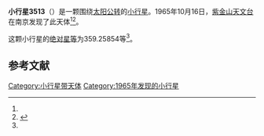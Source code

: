 {{Infobox planet
| bgcolour = #FFFFC0
| name = 3513 Quqinyue
| symbol = 
| image = 
| caption = 
| discovery = yes
| discovery_ref = 
| discoverer = [[紫金山天文台|紫金山天文台]]
| discovery_site = [[南京|南京]] 
| discovered = 1965年10月16日
| designations = yes
| mp_name = 
| named_after = 
| alt_names = 1965 UZ/ 1969 RH2 / 1980 DR / 1985 JF1
| mp_category = [[主带小行星|主带小行星]]
| orbit_ref = <ref name="a">[http://ssd.jpl.nasa.gov/sbdb.cgi?sstr=3513 3513 Quqinyue] {{Wayback|url=http://ssd.jpl.nasa.gov/sbdb.cgi?sstr=3513 |date=20200929205200 }}，小行星數據庫瀏覽器（JPL Small-Body Database Browser）－[[美国国家航空航天局|美国国家航空航天局]]喷气推进实验室</ref>
| epoch = 2456400.5 (2013年4月18日更新)
| aphelion = {{convert|2.6589627|AU|km|3|abbr=on|lk=out}}
| perihelion = {{convert|2.6033803|AU|km|3|abbr=on}}
| semimajor = {{convert|2.6311715|AU|km|3|abbr=on}}
| eccentricity = 0.0105623
| period = 1558.914092 [[日|日]]<br />4.27[[儒略年|儒略年]]
| avg_speed = 
| inclination = 2.64359
| asc_node = 323.62473
| mean_anomaly = 
| arg_peri = 359.25854
| satellites = 
| physical_characteristics = yes
| dimensions = 
| mass = 
| density = 
| surface_grav = 
| escape_velocity = 
| sidereal_day = 
| axial_tilt = 
| pole_ecliptic_lat = 
| pole_ecliptic_lon = 
| albedo = 
| temperatures= 
| temp_name1 = 
| mean_temp_1 = 
| max_temp_1 = 
| temp_name2 = 
| max_temp_2 = 
| spectral_type = 
| abs_magnitude = 359.25854
}}

'''小行星3513'''（{{lang-en|3513 Quqinyue}}）是一颗围绕[[太阳|太阳]][[公转|公转]]的[[小行星|小行星]]。1965年10月16日，[[紫金山天文台|紫金山天文台]]在南京发现了此天体<ref name="a" /><ref>{{cite news|title=小行星列表|url=http://cfa-www.harvard.edu/iau/lists/NumberedMPs.txt|accessdate=2013-07-08|newspaper=哈佛大学|archive-date=2008-05-17|archive-url=https://web.archive.org/web/20080517010638/http://cfa-www.harvard.edu/iau/lists/NumberedMPs.txt|dead-url=no}}</ref>。

这颗小行星的[[绝对星等|绝对星等]]为359.25854等<ref name="a" />。

==参考文献==
{{reflist}}
{{Minor Planet Number|[[小行星3512|小行星3512]]|[[小行星3514|小行星3514]]}}

{{小天体}}

[[Category:小行星带天体|Category:小行星带天体]]
[[Category:1965年发现的小行星|Category:1965年发现的小行星]]

{{asteroid-stub}}